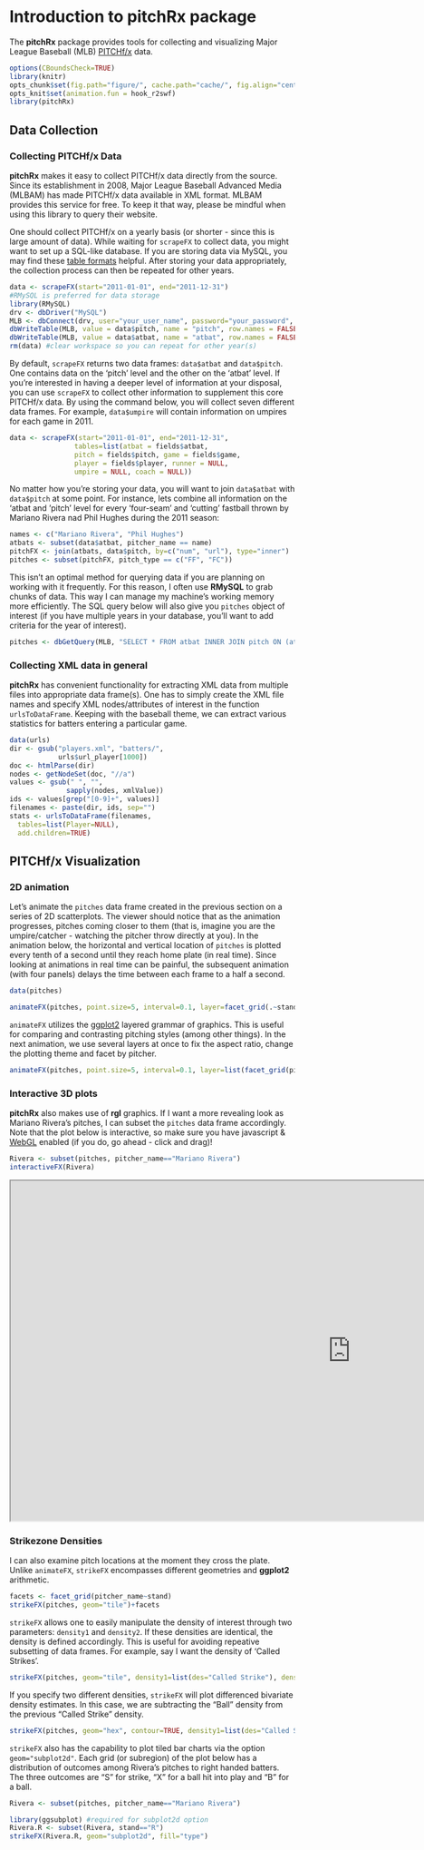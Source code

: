 <!--
%\VignetteEngine{knitr}
%\VignetteIndexEntry{A Markdown Vignette with knitr}
-->

Introduction to pitchRx package
====================================

The  **pitchRx** package provides tools for collecting and visualizing Major League Baseball (MLB) [PITCHf/x](http://en.wikipedia.org/wiki/PITCHf/x) data.

```r
options(CBoundsCheck=TRUE)
library(knitr)
opts_chunk$set(fig.path="figure/", cache.path="cache/", fig.align="center", warning=FALSE, message=FALSE, fig.height=7, fig.width=5)
opts_knit$set(animation.fun = hook_r2swf)
library(pitchRx)
```

Data Collection
----------------------------

### Collecting PITCHf/x Data

**pitchRx** makes it easy to collect PITCHf/x data directly from the source. Since its establishment in 2008, Major League Baseball Advanced Media (MLBAM) has made PITCHf/x data available in XML format.  MLBAM provides this service for free. To keep it that way, please be mindful when using this library to query their website.

One should collect PITCHf/x on a yearly basis (or shorter - since this is large amount of data). While waiting for `scrapeFX` to collect data, you might want to set up a SQL-like database. If you are storing data via MySQL, you may find these <a href="https://github.com/cpsievert/pitchFX/blob/master/tables.sql">table formats</a> helpful. After storing your data appropriately, the collection process can then be repeated for other years.

```r
data <- scrapeFX(start="2011-01-01", end="2011-12-31")
#RMySQL is preferred for data storage
library(RMySQL)
drv <- dbDriver("MySQL")
MLB <- dbConnect(drv, user="your_user_name", password="your_password", port=your_port, dbname="your_database_name", host="your_host")
dbWriteTable(MLB, value = data$pitch, name = "pitch", row.names = FALSE, append = TRUE)
dbWriteTable(MLB, value = data$atbat, name = "atbat", row.names = FALSE, append = TRUE)
rm(data) #clear workspace so you can repeat for other year(s)
```

By default, `scrapeFX` returns two data frames: `data$atbat` and `data$pitch`. One contains data on the 'pitch' level and the other on the 'atbat' level. If you're interested in having a deeper level of information at your disposal, you can use `scrapeFX` to collect other information to supplement this core PITCHf/x data. By using the command below, you will collect seven different data frames. For example, `data$umpire` will contain information on umpires for each game in 2011. 

```r
data <- scrapeFX(start="2011-01-01", end="2011-12-31",
                tables=list(atbat = fields$atbat, 
                pitch = fields$pitch, game = fields$game, 
                player = fields$player, runner = NULL, 
                umpire = NULL, coach = NULL))
```

No matter how you're storing your data, you will want to join `data$atbat` with `data$pitch` at some point. For instance, lets combine all information on the 'atbat and 'pitch' level for every 'four-seam' and 'cutting' fastball thrown by Mariano Rivera nad Phil Hughes during the 2011 season:

```r
names <- c("Mariano Rivera", "Phil Hughes")
atbats <- subset(data$atbat, pitcher_name == name)
pitchFX <- join(atbats, data$pitch, by=c("num", "url"), type="inner")
pitches <- subset(pitchFX, pitch_type == c("FF", "FC"))
```

This isn't an optimal method for querying data if you are planning on working with it frequently. For this reason, I often use **RMySQL** to grab chunks of data. This way I can manage my machine's working memory more efficiently. The SQL query below will also give you `pitches` object of interest (if you have multiple years in your database, you'll want to add criteria for the year of interest).

```r
pitches <- dbGetQuery(MLB, "SELECT * FROM atbat INNER JOIN pitch ON (atbat.num = pitch.num AND atbat.url = pitch.url) WHERE atbat.pitcher_name = 'Mariano Rivera' or atbat.pitcher_name = 'Phil Hughes'")
```

### Collecting XML data in general

**pitchRx** has convenient functionality for extracting XML data from multiple files into appropriate data frame(s). One has to simply create the XML file names and specify XML nodes/attributes of interest in the function `urlsToDataFrame`. Keeping with the baseball theme, we can extract various statistics for batters entering a particular game.

```r
data(urls)
dir <- gsub("players.xml", "batters/", 
            urls$url_player[1000])
doc <- htmlParse(dir)
nodes <- getNodeSet(doc, "//a")
values <- gsub(" ", "", 
              sapply(nodes, xmlValue))
ids <- values[grep("[0-9]+", values)]
filenames <- paste(dir, ids, sep="")
stats <- urlsToDataFrame(filenames, 
  tables=list(Player=NULL), 
  add.children=TRUE)
```


PITCHf/x Visualization
--------------------

### 2D animation

Let's animate the `pitches` data frame created in the previous section on a series of 2D scatterplots. The viewer should notice that as the animation progresses, pitches coming closer to them (that is, imagine you are the umpire/catcher - watching the pitcher throw directly at you). In the animation below, the horizontal and vertical location of `pitches` is plotted every tenth of a second until they reach home plate (in real time). Since looking at animations in real time can be painful, the subsequent animation (with four panels) delays the time between each frame to a half a second.

```r
data(pitches)
```

```r
animateFX(pitches, point.size=5, interval=0.1, layer=facet_grid(.~stand, labeller = label_both))
```

`animateFX` utilizes the [ggplot2](http://ggplot2.org/) layered grammar of graphics. This is useful for comparing and contrasting pitching styles (among other things). In the next animation, we use several layers at once to fix the aspect ratio, change the plotting theme and facet by pitcher. 

```r
animateFX(pitches, point.size=5, interval=0.1, layer=list(facet_grid(pitcher_name~stand, labeller = label_both), coord_fixed(), theme_bw()))
```

### Interactive 3D plots

**pitchRx** also makes use of **rgl** graphics. If I want a more revealing look as Mariano Rivera's pitches, I can subset the `pitches` data frame accordingly. Note that the plot below is interactive, so make sure you have javascript & [WebGL](http://get.webgl.org/) enabled (if you do, go ahead - click and drag)!

```r
Rivera <- subset(pitches, pitcher_name=="Mariano Rivera")
interactiveFX(Rivera)
```

<iframe src="http://cpsievert.github.io/pitchRx/rgl1/" height="600" width="1200"></iframe>

### Strikezone Densities

I can also examine pitch locations at the moment they cross the plate. Unlike `animateFX`, `strikeFX` encompasses different geometries and **ggplot2** arithmetic.

```r
facets <- facet_grid(pitcher_name~stand)
strikeFX(pitches, geom="tile")+facets
```

`strikeFX` allows one to easily manipulate the density of interest through two parameters: `density1` and `density2`. If these densities are identical, the density is defined accordingly. This is useful for avoiding repeative subsetting of data frames. For example, say I want the density of 'Called Strikes'.

```r
strikeFX(pitches, geom="tile", density1=list(des="Called Strike"), density2=list(des="Called Strike"))+facets
```

If you specify two different densities, `strikeFX` will plot differenced bivariate density estimates. In this case, we are subtracting the "Ball" density from the previous "Called Strike" density.

```r
strikeFX(pitches, geom="hex", contour=TRUE, density1=list(des="Called Strike"), density2=list(des="Ball"), layer=facet_grid(pitcher_name~stand))
```

`strikeFX` also has the capability to plot tiled bar charts via the option `geom="subplot2d"`. Each grid (or subregion) of the plot below has a distribution of outcomes among Rivera's pitches to right handed batters. The three outcomes are "S" for strike, "X" for a ball hit into play and "B" for a ball. 

```r
Rivera <- subset(pitches, pitcher_name=="Mariano Rivera")
```

```r
library(ggsubplot) #required for subplot2d option
Rivera.R <- subset(Rivera, stand=="R")
strikeFX(Rivera.R, geom="subplot2d", fill="type")
```
